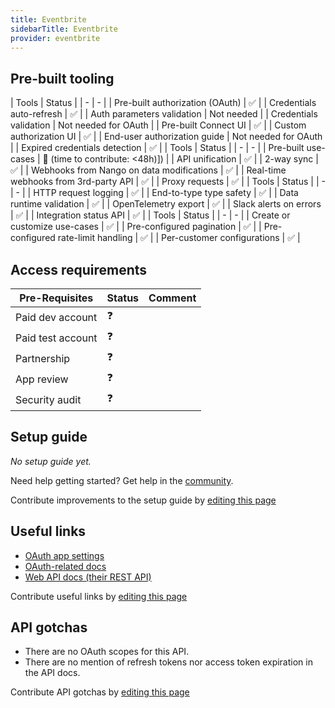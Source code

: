 ```yaml
---
title: Eventbrite
sidebarTitle: Eventbrite
provider: eventbrite
---
```




<Overview />

## Pre-built tooling

<AccordionGroup>
<Accordion title="✅ Authorization">
| Tools | Status |
| - | - |
| Pre-built authorization (OAuth) | ✅ |
| Credentials auto-refresh | ✅ |
| Auth parameters validation | Not needed |
| Credentials validation | Not needed for OAuth |
| Pre-built Connect UI | ✅ |
| Custom authorization UI | ✅ |
| End-user authorization guide | Not needed for OAuth |
| Expired credentials detection | ✅ |
</Accordion>
<Accordion title="✅ Read & write data">
| Tools | Status |
| - | - |
| Pre-built use-cases | 🚫 (time to contribute: &lt;48h)]) |
| API unification | ✅ |
| 2-way sync | ✅ |
| Webhooks from Nango on data modifications | ✅ |
| Real-time webhooks from 3rd-party API | ✅ |
| Proxy requests | ✅ |
</Accordion>
<Accordion title="✅ Observability & data quality">
| Tools | Status |
| - | - |
| HTTP request logging | ✅ |
| End-to-type type safety | ✅ |
| Data runtime validation | ✅ |
| OpenTelemetry export | ✅ |
| Slack alerts on errors | ✅ |
| Integration status API | ✅ |
</Accordion>
<Accordion title="✅ Customization">
| Tools | Status |
| - | - |
| Create or customize use-cases | ✅ |
| Pre-configured pagination | ✅ |
| Pre-configured rate-limit handling | ✅ |
| Per-customer configurations | ✅ |
</Accordion>
</AccordionGroup>

<PreBuiltUseCases />

## Access requirements
| Pre-Requisites | Status | Comment|
| - | - | - |
| Paid dev account | ❓ |  |
| Paid test account | ❓ |  |
| Partnership | ❓ | |
| App review | ❓ |  |
| Security audit | ❓ | |


## Setup guide

_No setup guide yet._

<Tip>Need help getting started? Get help in the [community](https://nango.dev/slack).</Tip>

<Note>Contribute improvements to the setup guide by [editing this page](https://github.com/nangohq/nango/tree/master/docs-v2/integrations/all/eventbrite.mdx)</Note>


## Useful links

-   [OAuth app settings](https://www.eventbrite.com/account-settings/apps)
-   [OAuth-related docs](https://www.eventbrite.com/platform/api#/introduction/authentication)
-   [Web API docs (their REST API)](https://www.eventbrite.com/platform/api)

<Note>Contribute useful links by [editing this page](https://github.com/nangohq/nango/tree/master/docs-v2/integrations/all/eventbrite.mdx)</Note>

## API gotchas

- There are no OAuth scopes for this API.
- There are no mention of refresh tokens nor access token expiration in the API docs.

<Note>Contribute API gotchas by [editing this page](https://github.com/nangohq/nango/tree/master/docs-v2/integrations/all/eventbrite.mdx)</Note>
